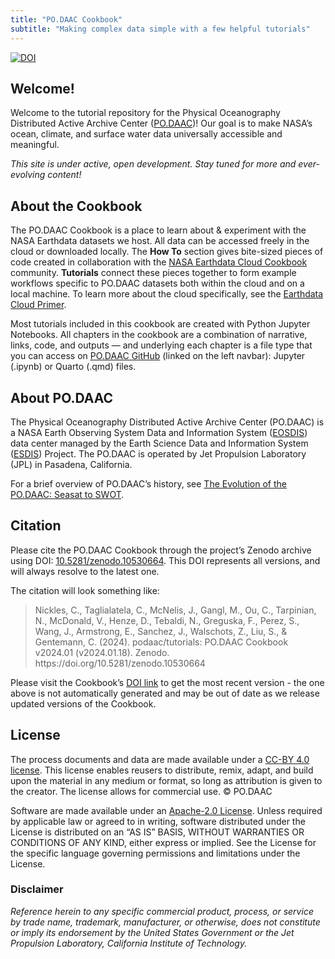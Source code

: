 ```yaml
---
title: "PO.DAAC Cookbook"
subtitle: "Making complex data simple with a few helpful tutorials"
---
```

<a href="https://doi.org/10.5281/zenodo.10530664"><img src="https://zenodo.org/badge/DOI/10.5281/zenodo.10530664.svg" alt="DOI"></a>

## Welcome! {#welcome}

Welcome to the tutorial repository for the Physical Oceanography Distributed Active Archive Center ([PO.DAAC](https://podaac.jpl.nasa.gov/))! Our goal is to make NASA’s ocean, climate, and surface water data universally accessible and meaningful.

*This site is under active, open development. Stay tuned for more and ever-evolving content!* 


## About the Cookbook

The PO.DAAC Cookbook is a place to learn about & experiment with the NASA Earthdata datasets we host. All data can be accessed freely in the cloud or downloaded locally. The **How To** section gives bite-sized pieces of code created in collaboration with the [NASA Earthdata Cloud Cookbook](https://nasa-openscapes.github.io/earthdata-cloud-cookbook/) community. **Tutorials** connect these pieces together to form example workflows specific to PO.DAAC datasets both within the cloud and on a local machine. To learn more about the cloud specifically, see the [Earthdata Cloud Primer](https://www.earthdata.nasa.gov/learn/webinars-and-tutorials/cloud-primer-amazon-web-services).

Most tutorials included in this cookbook are created with Python Jupyter Notebooks. All chapters in the cookbook are a combination of narrative, links, code, and outputs — and underlying each chapter is a file type that you can access on [PO.DAAC GitHub](https://github.com/podaac/tutorials) (linked on the left navbar): Jupyter (.ipynb) or Quarto (.qmd) files.

## About PO.DAAC

The Physical Oceanography Distributed Active Archive Center (PO.DAAC) is a NASA Earth Observing System Data and Information System ([EOSDIS](https://www.earthdata.nasa.gov/eosdis)) data center managed by the Earth Science Data and Information System ([ESDIS](https://www.earthdata.nasa.gov/esds)) Project. The PO.DAAC is operated by Jet Propulsion Laboratory (JPL) in Pasadena, California.

For a brief overview of PO.DAAC's history, see [The Evolution of the PO.DAAC: Seasat to SWOT](https://www.sciencedirect.com/science/article/pii/S0273117719308385?via%3Dihub).

## Citation

Please cite the PO.DAAC Cookbook through the project’s Zenodo archive using DOI: [10.5281/zenodo.10530664](https://doi.org/10.5281/zenodo.10530664). This DOI represents all versions, and will always resolve to the latest one.

The citation will look something like:

> Nickles, C., Taglialatela, C., McNelis, J., Gangl, M., Ou, C., Tarpinian, N., McDonald, V., Henze, D., Tebaldi, N., Greguska, F., Perez, S., Wang, J., Armstrong, E., Sanchez, J., Walschots, Z., Liu, S., & Gentemann, C. (2024). podaac/tutorials: PO.DAAC Cookbook v2024.01 (v2024.01.18). Zenodo. https://doi.org/10.5281/zenodo.10530664

Please visit the Cookbook's [DOI link](https://doi.org/10.5281/zenodo.10530664) to get the most recent version - the one above is not automatically generated and may be out of date as we release updated versions of the Cookbook. 

## License

The process documents and data are made available under a [CC-BY 4.0 license](https://creativecommons.org/licenses/by/4.0/). This license enables reusers to distribute, remix, adapt, and build upon the material in any medium or format, so long as attribution is given to the creator. The license allows for commercial use. © PO.DAAC 

Software are made available under an [Apache-2.0 License](http://www.apache.org/licenses/LICENSE-2.0). Unless required by applicable law or agreed to in writing, software distributed under the License is distributed on an "AS IS" BASIS, WITHOUT WARRANTIES OR CONDITIONS OF ANY KIND, either express or implied. See the License for the specific language governing permissions and limitations under the License.

### Disclaimer

*Reference herein to any specific commercial product, process, or service by trade name, trademark, manufacturer, or otherwise, does not constitute or imply its endorsement by the United States Government or the Jet Propulsion Laboratory, California Institute of Technology.*
